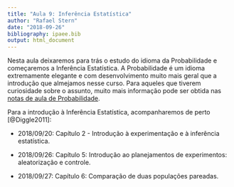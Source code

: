 ```yaml
---
title: "Aula 9: Inferência Estatística"
author: "Rafael Stern"
date: "2018-09-26"
bibliography: ipaee.bib
output: html_document
---
```


Nesta aula deixaremos para trás
o estudo do idioma da Probabilidade e
começaremos a Inferência Estatística.
A Probabilidade é um idioma extremamente elegante e
com desenvolvimento muito mais geral que
a introdução que almejamos nesse curso.
Para aqueles que tiverem curiosidade sobre o assunto,
muito mais informação pode ser obtida 
nas [notas de aula de Probabilidade](https://v1.overleaf.com/read/fjdsbxwydcnf).

Para a introdução à Inferência Estatística,
acompanharemos de perto [@Diggle2011]:

- 2018/09/20: Capítulo 2 - Introdução à experimentação e
à inferência estatística.

- 2018/09/26: Capítulo 5: Introdução ao planejamentos de
experimentos: aleatorização e controle.

- 2018/09/27: Capítulo 6: Comparação de duas populações pareadas.
